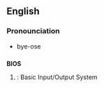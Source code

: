 ==English==

===Pronounciation===
*bye-ose

==={{acronym}}===
'''BIOS'''
# {{cattag|Computing}}: Basic Input/Output System